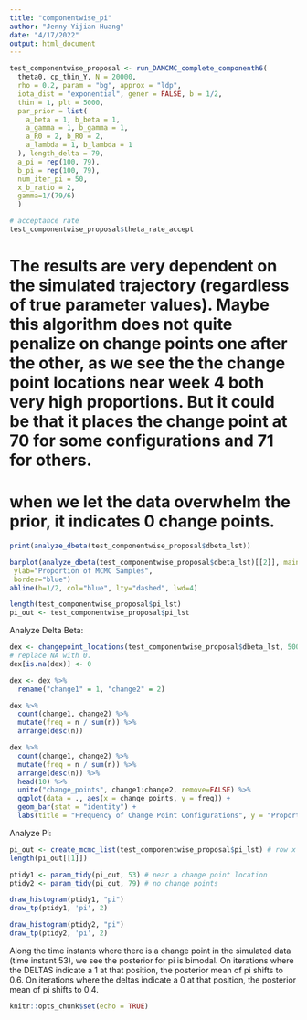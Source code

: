 ```yaml
---
title: "componentwise_pi"
author: "Jenny Yijian Huang"
date: "4/17/2022"
output: html_document
---
```


```r
test_componentwise_proposal <- run_DAMCMC_complete_componenth6(
  theta0, cp_thin_Y, N = 20000,
  rho = 0.2, param = "bg", approx = "ldp",
  iota_dist = "exponential", gener = FALSE, b = 1/2,
  thin = 1, plt = 5000,
  par_prior = list(
    a_beta = 1, b_beta = 1,
    a_gamma = 1, b_gamma = 1,
    a_R0 = 2, b_R0 = 2,
    a_lambda = 1, b_lambda = 1
  ), length_delta = 79,
  a_pi = rep(100, 79),
  b_pi = rep(100, 79),
  num_iter_pi = 50,
  x_b_ratio = 2,
  gamma=1/(79/6)
  ) 
```


```r
# acceptance rate
test_componentwise_proposal$theta_rate_accept
```

# The results are very dependent on the simulated trajectory (regardless of true parameter values). Maybe this algorithm does not quite penalize on change points one after the other, as we see the the change point locations near week 4 both very high proportions. But it could be that it places the change point at 70 for some configurations and 71 for others.

# when we let the data overwhelm the prior, it indicates 0 change points.
```r
print(analyze_dbeta(test_componentwise_proposal$dbeta_lst))

barplot(analyze_dbeta(test_componentwise_proposal$dbeta_lst)[[2]], main="Change Point Locations", xlab="Change Point Location",  
 ylab="Proportion of MCMC Samples", 
 border="blue")
abline(h=1/2, col="blue", lty="dashed", lwd=4)
```
```r
length(test_componentwise_proposal$pi_lst)
pi_out <- test_componentwise_proposal$pi_lst
```

Analyze Delta Beta:

```r
dex <- changepoint_locations(test_componentwise_proposal$dbeta_lst, 5000) 
# replace NA with 0.
dex[is.na(dex)] <- 0

dex <- dex %>% 
  rename("change1" = 1, "change2" = 2)

dex %>% 
  count(change1, change2) %>% 
  mutate(freq = n / sum(n)) %>% 
  arrange(desc(n))
```
```r
dex %>% 
  count(change1, change2) %>% 
  mutate(freq = n / sum(n)) %>% 
  arrange(desc(n)) %>% 
  head(10) %>% 
  unite("change_points", change1:change2, remove=FALSE) %>% 
  ggplot(data = ., aes(x = change_points, y = freq)) +
  geom_bar(stat = "identity") +
  labs(title = "Frequency of Change Point Configurations", y = "Proportion", x = "Configuration")
```

Analyze Pi:
```r
pi_out <- create_mcmc_list(test_componentwise_proposal$pi_lst) # row x col = delta_length x iteration
length(pi_out[[1]])
```

```r
ptidy1 <- param_tidy(pi_out, 53) # near a change point location
ptidy2 <- param_tidy(pi_out, 79) # no change points
```

```r
draw_histogram(ptidy1, "pi")
draw_tp(ptidy1, 'pi', 2)

draw_histogram(ptidy2, "pi")
draw_tp(ptidy2, 'pi', 2)
```
Along the time instants where there is a change point in the simulated data (time instant 53), we see the posterior for pi is bimodal. On iterations where the DELTAS indicate a 1 at that position, the posterior mean of pi shifts to 0.6. On iterations where the deltas indicate a 0 at that position, the posterior mean of pi shifts to 0.4.



```r
knitr::opts_chunk$set(echo = TRUE)
```

